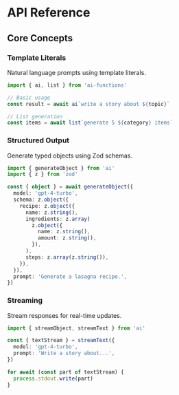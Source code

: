 # API Reference

## Core Concepts

### Template Literals

Natural language prompts using template literals.

```typescript
import { ai, list } from 'ai-functions'

// Basic usage
const result = await ai`write a story about ${topic}`

// List generation
const items = await list`generate 5 ${category} items`
```

### Structured Output

Generate typed objects using Zod schemas.

```typescript
import { generateObject } from 'ai'
import { z } from 'zod'

const { object } = await generateObject({
  model: 'gpt-4-turbo',
  schema: z.object({
    recipe: z.object({
      name: z.string(),
      ingredients: z.array(
        z.object({
          name: z.string(),
          amount: z.string(),
        }),
      ),
      steps: z.array(z.string()),
    }),
  }),
  prompt: 'Generate a lasagna recipe.',
})
```

### Streaming

Stream responses for real-time updates.

```typescript
import { streamObject, streamText } from 'ai'

const { textStream } = streamText({
  model: 'gpt-4-turbo',
  prompt: 'Write a story about...',
})

for await (const part of textStream) {
  process.stdout.write(part)
}
```
